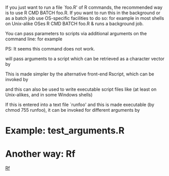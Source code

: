 If you just want to run a file `foo.R' of R commands, the recommended way is to use R CMD
BATCH foo.R. If you want to run this in the background or as a batch job use OS-specific
facilities to do so: for example in most shells on Unix-alike OSes R CMD BATCH foo.R & runs a
background job.

You can pass parameters to scripts via additional arguments on the command line: for example

{{{class="brush: bash"
R CMD BATCH --args arg1 arg2 foo.R &
}}}

PS: It seems this command does not work.

will pass arguments to a script which can be retrieved as a character vector by

{{{class="brush: r"
args <- commandArgs(TRUE)
}}}

This is made simpler by the alternative front-end Rscript, which can be invoked by

{{{class="brush: bash"
Rscript foo.R arg1 arg2
}}}

and this can also be used to write executable script files like (at least on Unix-alikes, and in
some Windows shells)

{{{class="brush: bash"
#! /path/to/Rscript
args <- commandArgs(TRUE)
...
q(status=<exit status code>)
}}}

If this is entered into a text file `runfoo' and this is made executable (by chmod 755 runfoo),
it can be invoked for different arguments by

{{{class="brush: bash"
runfoo arg1 arg2
}}}

= Example: test_arguments.R =
{{{class="brush: r"
args <- commandArgs(TRUE)
write.table(args[1],file="test.out")
q(save="no")
}}}

= Another way: Rf =
[[Rf]]

